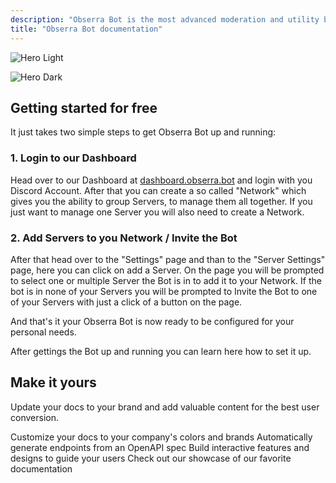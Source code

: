 ```yaml
---
description: "Obserra Bot is the most advanced moderation and utility bot"
title: "Obserra Bot documentation"
---
```


<img
  className="block dark:hidden"
  src="/images/hero-light.png"
  alt="Hero Light"
/>

<img
  className="hidden dark:block"
  src="/images/hero-dark.png"
  alt="Hero Dark"
/>

## Getting started for free

It just takes two simple steps to get Obserra Bot up and running:

### 1. Login to our Dashboard

Head over to our Dashboard at [dashboard.obserra.bot](http://dashboard.obserra.bot) and login with you Discord Account. After that you can create a so called "Network" which gives you the ability to group Servers, to manage them all together. If you just want to manage one Server you will also need to create a Network.

### 2. Add Servers to you Network / Invite the Bot

After that head over to the "Settings" page and than to the "Server Settings" page, here you can click on add a Server. On the page you will be prompted to select one or multiple Server the Bot is in to add it to your Network. If the bot is in none of your Servers you will be prompted to Invite the Bot to one of your Servers with just a click of a button on the page.

And that's it your Obserra Bot is now ready to be configured for your personal needs.

<CardGroup cols={1}>
  <Card title="How to begin setting up your Bot" icon="rocket" href="https://mintlify.com/docs/quickstart" cta="Next step">
    After gettings the Bot up and running you can learn here how to set it up.
  </Card>
</CardGroup>

## Make it yours

Update your docs to your brand and add valuable content for the best user conversion.

<CardGroup cols={2}>
  <Card title="Customize Style" icon="palette" href="https://mintlify.com/docs/settings/global">
    Customize your docs to your company's colors and brands
  </Card>
  <Card title="Reference APIs" icon="code" href="https://mintlify.com/docs/api-playground/openapi">
    Automatically generate endpoints from an OpenAPI spec
  </Card>
  <Card title="Add Components" icon="screwdriver-wrench" href="https://mintlify.com/docs/content/components/accordions">
    Build interactive features and designs to guide your users
  </Card>
  <Card title="Get Inspiration" icon="stars" href="https://mintlify.com/customers">
    Check out our showcase of our favorite documentation
  </Card>
</CardGroup>